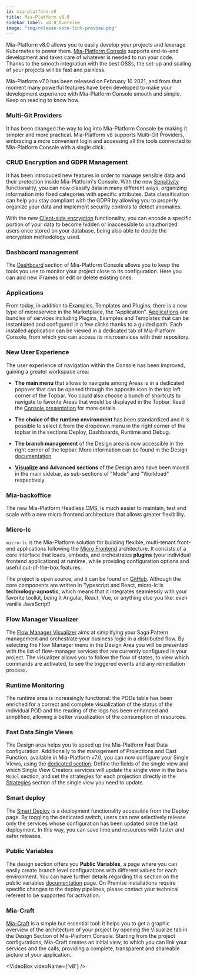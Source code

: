 ```yaml
---
id: mia-platform-v8
title: Mia-Platform v8.0
sidebar_label: v8.0 Overview
image: "img/release-note-link-preview.png"
---
```



Mia-Platform v8.0 allows you to easily develop your projects and leverage Kubernetes to power them. [Mia-Platform Console](../development_suite/overview-dev-suite) supports end-to-end development and takes care of whatever is needed to run your code. Thanks to the smooth integration with the best OSSs, the set-up and scaling of your projects will be fast and painless.

Mia-Platform v7.0 has been released on February 10 2021, and from that moment many powerful features have been developed to make your development experience with Mia-Platform Console smooth and simple. Keep on reading to know how.

### Multi-Git Providers

It has been changed the way to log into Mia-Platform Console by making it simpler and more practical. 
Mia-Platform v8 supports Multi-Git Providers, embracing a more convenient login and accessing all the tools connected to Mia-Platform Console with a single click.

### CRUD Encryption and GDPR Management

It has been introduced new features in order to manage sensible data and their protection inside Mia-Platform's Console.
With the new [Sensitivity](../development_suite/api-console/api-design/gdpr.md) functionality, you can now classify data in many different ways, organizing information into fixed categories with specific attributes. Data classification can help you stay compliant with the GDPR by allowing you to properly organize your data and implement security controls to detect anomalies.

With the new [Client-side encryption](../development_suite/api-console/api-design/gdpr.md) functionality, you can encode a specific portion of your data to become hidden or inaccessible to unauthorized users once stored on your database, being also able to decide the encryption methodology used.

### Dashboard management

The [Dashboard](../development_suite/monitoring/dashboard) section of Mia-Platform Console allows you to keep the tools you use to monitor your project close to its configuration. Here you can add new iFrames or edit or delete existing ones.

### Applications

From today, in addition to Examples, Templates and Plugins, there is a new type of microservice in the Marketplace, the “Application”.
[Applications](../marketplace/applications/mia_applications) are bundles of services including Plugins, Examples and Templates that can be instantiated and configured in a few clicks thanks to a guided path. Each installed application can be viewed in a dedicated tab of Mia-Platform Console, from which you can access its microservices with their repository.

### New User Experience

The user experience of navigation within the Console has been improved, gaining a greater workspace area:

- **The main menu** that allows to navigate among Areas is in a dedicated popover that can be opened through the apposite icon in the top left corner of the Topbar. You could also choose a bunch of shortcuts to navigate to favorite Areas that would be displayed in the Topbar. Read the [Console presentation](../development_suite/overview-dev-suite#sections-navigation) for more details.

- **The choice of the runtime environment** has been standardized and it is possible to select it from the dropdown menu in the right corner of the topbar in the sections Deploy, Dashboards, Runtime and Debug. 

- **The branch management** of the Design area is now accessible in the right corner of the topbar. More information can be found in the Design [documentation](../development_suite/api-console/api-design/overview.md)

- **[Visualize](../development_suite/api-console/api-design/miacraft) and Advanced sections** of the Design area have been moved in the main sidebar, as sub-sections of "Mode" and "Workload" respectively. 

### Mia-backoffice

The new Mia-Platform Headless CMS, is much easier to maintain, test and scale with a new micro frontend architecture that allows greater flexibility.

### Micro-lc

`micro-lc` is the Mia-Platform solution for building flexible, multi-tenant front-end applications following the
[Micro Frontend](https://micro-frontends.org/) architecture. It consists of a core interface that loads, embeds, and orchestrates **plugins** (your individual frontend applications) at runtime, while providing configuration options and useful out-of-the-box features.

The project is open source, and it can be found on [GitHub](https://github.com/mia-platform/micro-lc). Although the
core components are written in Typescript and React, micro-lc is **technology-agnostic**, which means that it integrates
seamlessly with your favorite toolkit, being it Angular, React, Vue, or anything else you like: even vanilla JavaScript!

### Flow Manager Visualizer

The [Flow Manager Visualizer](../development_suite/api-console/api-design/flow-manager-visualizer) aims at simplifying your Saga Pattern management and orchestrate your business logic in a distributed flow. By selecting the Flow Manager menu in the Design Area you will be presented with the list of flow-manager services that are currently configured in your project. The visualizer allows you to follow the flow of states, to view which commands are activated, to see the triggered events and any remediation process.

### Runtime Monitoring

The runtime area is increasingly functional: the PODs table has been enriched for a correct and complete visualization of the status of the individual POD and the reading of the logs has been enhanced and simplified, allowing a better visualization of the consumption of resources.

### Fast Data Single Views

The Design area helps you to speed up the Mia-Platform Fast Data configuration. Additionally to the management of Projections and Cast Function, available in Mia-Platform v7.0, you can now configure your Single Views, using the [dedicated section](../fast_data/single_view). Define the fields of the single view and which Single View Creators services will update the single view in the `Data Model` section, and set the strategies for each projection directly in the [Strategies](../fast_data/single_view#strategies) section of the single view you need to update.

### Smart deploy

The [Smart Deploy](../development_suite/deploy/deploy#smart-deploy) is a deployment functionality accessible from the Deploy page. By toggling the dedicated switch, users can now selectively release only the services whose configuration has been updated since the last deployment. In this way, you can save time and resources with faster and safer releases.

### Public Variables

The design section offers you **Public Variables**, a page where you can easily create branch level configurations with different values for each environment. You can have further details regarding this section on the public variables [documentation](../development_suite/api-console/api-design/public_variables.md) page. On Premise installations require specific changes to the deploy pipelines, please contact your technical referent to be supported for activation.

### Mia-Craft

[Mia-Craft](../development_suite/api-console/api-design/miacraft) is a simple but essential tool: it helps you to get a graphic overview of the architecture of your project by opening the Visualize tab in the Design Section of Mia-Platform Console. Starting from the project configurations, Mia-Craft creates an initial view, to which you can link your services and the calls, providing a complete, transparent and shareable picture of your application. 

<VideoBox videoName={'v8'} />
